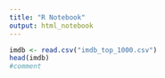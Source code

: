 ```yaml
---
title: "R Notebook"
output: html_notebook
---
```


```r
imdb <- read.csv("imdb_top_1000.csv")
head(imdb)
#comment
```
